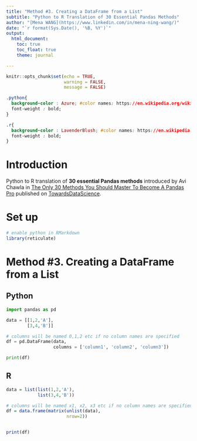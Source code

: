 ```yaml
---
title: "Method #3. Creating a DataFrame from a List"
subtitle: "Python to R Translation of 30 Essential Pandas Methods"
author: "[Mena WANG](https://www.linkedin.com/in/mena-ning-wang/)"
date: "`r format(Sys.Date(), '%B, %Y')`"
output: 
  html_document:
    toc: true
    toc_float: true
    theme: journal

---
```


```r
knitr::opts_chunk$set(echo = TRUE,
                      warning = FALSE,
                      message = FALSE)
```


```css

.python{
  background-color : Azure; #color names: https://en.wikipedia.org/wiki/Web_colors
  font-weight : bold;
}

.r{
  background-color : LavenderBlush; #color names: https://en.wikipedia.org/wiki/Web_colors
  font-weight : bold;
}

```

# Introduction

Python to R translation of **30 essential Pandas methods** introduced by Avi Chawla in [The Only 30 Methods You Should Master To Become A Pandas Pro](https://towardsdatascience.com/the-only-30-methods-you-should-master-to-become-a-pandas-pro-749795084bb2) published on [TowardsDataScience](https://towardsdatascience.com/).


# Set up

```r
# enable python in RMarkdown
library(reticulate)

```

# Method #3. Creating a DataFrame from a List

## Python

```python
import pandas as pd

data = [[1,2,'A'],
        [3,4,'B']]

# columns will be named 0,1,2 etc if no column names are specified
df = pd.DataFrame(data,
                  columns = ['column1', 'column2', 'column3'])

print(df)

```

## R

```r

data = list(list(1,2,'A'), 
            list(3,4,'B'))

# columns will be named x1, x2, x3 etc if no column names are specified
df = data.frame(matrix(unlist(data), 
                       nrow=2))


print(df)

```


